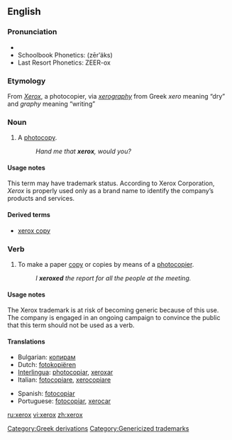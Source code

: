 {{see|Xerox}}

==English==

===Pronunciation===
*{{IPA|/ˈziɹ.ɑks/}}
*Schoolbook Phonetics: (zērʹäks)
*Last Resort Phonetics: ZEER-ox

===Etymology===
From ''[[Xerox]]'', a photocopier, via ''[[xerography]]'' from Greek ''xero'' meaning “dry” and ''graphy'' meaning “writing”

===Noun===
{{en-noun|es}}

# {{slang}} A [[photocopy]].
#: ''Hand me that '''xerox''', would you?''

====Usage notes====
This term may have trademark status. According to Xerox Corporation, ''Xerox'' is properly used only as a brand name to identify the company’s products and services.

====Derived terms====
* [[xerox copy]]

===Verb===
{{en-verb|xerox|es}}

# {{slang}} To make a paper [[copy]] or copies by means of a [[photocopier]].
#: ''I '''xeroxed''' the report for all the people at the meeting.''

====Usage notes====
The Xerox trademark is at risk of becoming generic because of this use. The company is engaged in an ongoing campaign to convince the public that this term should not be used as a verb.

====Translations====
{{trans-top|make photocopies}}
*Bulgarian: [[копирам]]
*Dutch: [[fotokopiëren]]
*[[Interlingua]]: [[photocopiar]], [[xeroxar]]
*Italian: [[fotocopiare]], [[xerocopiare]]
{{trans-mid}}
*Spanish: [[fotocopiar]]
*Portuguese: [[fotocopiar]], [[xerocar]]
{{trans-bottom}}

[[Category:Greek derivations]]
[[Category:Genericized trademarks]]

[[ru:xerox]]
[[vi:xerox]]
[[zh:xerox]]